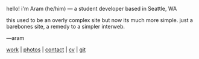 hello! i'm Aram (he/him) — a student developer based in Seattle, WA

this used to be an overly complex site but now its much more simple. just a barebones site, a remedy to a simpler interweb.

—aram

[work](/work) | [photos](/photos) | [contact](mailto:me@aram.sh) | [cv](https://read.cv/ashiva) | [git](https://github.com/aramshiva/website)
